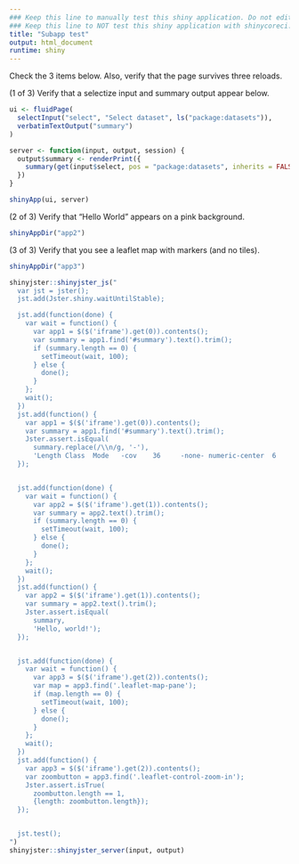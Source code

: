```yaml
---
### Keep this line to manually test this shiny application. Do not edit this line; shinycoreci::::is_manual_app
### Keep this line to NOT test this shiny application with shinycoreci::test_shinyjster with IE. Do not edit this line; shinycoreci::::not_jster_app_ie
title: "Subapp test"
output: html_document
runtime: shiny
---
```


Check the 3 items below. Also, verify that the page survives three reloads.

(1 of 3) Verify that a selectize input and summary output appear below.

```r
ui <- fluidPage(
  selectInput("select", "Select dataset", ls("package:datasets")),
  verbatimTextOutput("summary")
)

server <- function(input, output, session) {
  output$summary <- renderPrint({
    summary(get(input$select, pos = "package:datasets", inherits = FALSE))
  })
}

shinyApp(ui, server)
```

(2 of 3) Verify that "Hello World" appears on a pink background.

```r
shinyAppDir("app2")
```

(3 of 3) Verify that you see a leaflet map with markers (and no tiles).

```r
shinyAppDir("app3")
```

```r
shinyjster::shinyjster_js("
  var jst = jster();
  jst.add(Jster.shiny.waitUntilStable);

  jst.add(function(done) {
    var wait = function() {
      var app1 = $($('iframe').get(0)).contents();
      var summary = app1.find('#summary').text().trim();
      if (summary.length == 0) {
        setTimeout(wait, 100);
      } else {
        done();
      }
    };
    wait();
  })
  jst.add(function() {
    var app1 = $($('iframe').get(0)).contents();
    var summary = app1.find('#summary').text().trim();
    Jster.assert.isEqual(
      summary.replace(/\\n/g, '-'),
      'Length Class  Mode   -cov    36     -none- numeric-center  6     -none- numeric-n.obs   1     -none- numeric');
  });


  jst.add(function(done) {
    var wait = function() {
      var app2 = $($('iframe').get(1)).contents();
      var summary = app2.text().trim();
      if (summary.length == 0) {
        setTimeout(wait, 100);
      } else {
        done();
      }
    };
    wait();
  })
  jst.add(function() {
    var app2 = $($('iframe').get(1)).contents();
    var summary = app2.text().trim();
    Jster.assert.isEqual(
      summary,
      'Hello, world!');
  });


  jst.add(function(done) {
    var wait = function() {
      var app3 = $($('iframe').get(2)).contents();
      var map = app3.find('.leaflet-map-pane');
      if (map.length == 0) {
        setTimeout(wait, 100);
      } else {
        done();
      }
    };
    wait();
  })
  jst.add(function() {
    var app3 = $($('iframe').get(2)).contents();
    var zoombutton = app3.find('.leaflet-control-zoom-in');
    Jster.assert.isTrue(
      zoombutton.length == 1,
      {length: zoombutton.length});
  });


  jst.test();
")
shinyjster::shinyjster_server(input, output)

```
